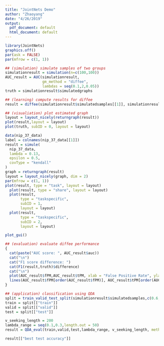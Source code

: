 ```yaml
---
title: "JointNets Demo"
author: "Zhaoyang"
date: "4/26/2019"
output:
  pdf_document: default
  html_document: default
---
```


```r
library(JointNets)
graphics.off()
par(ask = FALSE)
par(mfrow = c(1, 1))
```

```r
## (simulation) simulate samples of two groups
simulationresult = simulation(n=c(100,100))
AUC_result = AUC(simulationresult,
                 gm_method = "diffee",
                 lambdas = seq(0.1,2,0.05))
truth = simulationresult$simulatedgraphs
```

```r
## (learning) compute results for diffee
result = diffee(simulationresult$simulatedsamples[[1]], simulationresult$simulatedsamples[[2]], 0.45)
```


```r
## (visualiation) plot estimated graph
layout = layout_nicely(returngraph(result))
plot(result,layout = layout)
plot(truth, subID = 0, layout = layout)
```

```r
data(nip_37_data)
label = colnames(nip_37_data[[1]])
result = simule(
  nip_37_data,
  lambda = 0.13,
  epsilon = 0.5,
  covType = "kendall"
)
graph = returngraph(result)
layout = layout_nicely(graph, dim = 2)
par(mfrow = c(1, 1))
plot(result, type = "task", layout = layout)
  plot(result, type = "share", layout = layout)
  plot(result,
       type = "taskspecific",
       subID = 1,
       layout = layout)
  plot(result,
       type = "taskspecific",
       subID = 2,
       layout = layout)

```


```r
plot_gui()
```

```r
## (evaluation) evaluate diffee performance
{
  cat(paste("AUC score: ", AUC_result$auc))
  cat("\n")
  cat("F1 score difference: ")
  cat(F1(result,truth)$difference)
  cat("\n")
  plot(AUC_result$fPM,AUC_result$tPM, xlab = "False Positive Rate", ylab = "True Positive Rate", main = "ROC")
  lines(AUC_result$fPM[order(AUC_result$fPM)], AUC_result$tPM[order(AUC_result$fPM)], xlim=range(AUC_result$fPM), ylim=range(AUC_result$tPM))
}
```


```r

## (application) classification using QDA
split = train_valid_test_split(simulationresult$simulatedsamples,c(0.6,0.2,0.2),1000)
train = split[["train"]]
valid = split[["valid"]]
test = split[["test"]]

v_seeking_length = 200
lambda_range = seq(0.1,0.3,length.out = 50)
result = QDA_eval(train,valid,test,lambda_range, v_seeking_length, method = "diffee")

result[["best test accuracy"]]

```

